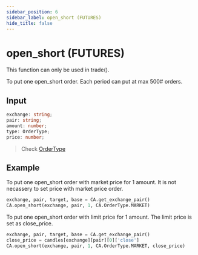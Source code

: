 ```yaml
---
sidebar_position: 6
sidebar_label: open_short (FUTURES)
hide_title: false
---
```



# open_short (FUTURES)

<Highlight color="#ffba00"> This function can only be used in trade(). </Highlight>

To put one open_short order. Each period can put at max 500# orders.

## Input

```typescript
exchange: string;
pair: string;
amount: number;
type: OrderType;
price: number;
```

> Check [OrderType](/docs/developer/api/python/ca-objects/order-type)

## Example

To put one open_short order with market price for 1 amount. It is not necassery to set price with market price order.

```python
exchange, pair, target, base = CA.get_exchange_pair()
CA.open_short(exchange, pair, 1, CA.OrderType.MARKET)
```

To put one open_short order with limit price for 1 amount. The limit price is set as close_price.

```python
exchange, pair, target, base = CA.get_exchange_pair()
close_price = candles[exchange][pair][0]['close']
CA.open_short(exchange, pair, 1, CA.OrderType.MARKET, close_price)
```
